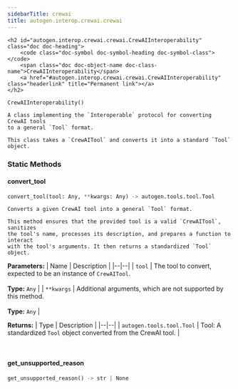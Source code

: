 ```yaml
---
sidebarTitle: crewai
title: autogen.interop.crewai.crewai
---
```


    <h2 id="autogen.interop.crewai.crewai.CrewAIInteroperability" class="doc doc-heading">
        <code class="doc-symbol doc-symbol-heading doc-symbol-class"></code>
        <span class="doc doc-object-name doc-class-name">CrewAIInteroperability</span>
        <a href="#autogen.interop.crewai.crewai.CrewAIInteroperability" class="headerlink" title="Permanent link"></a>
    </h2>

```python
CrewAIInteroperability()
```

    A class implementing the `Interoperable` protocol for converting CrewAI tools
    to a general `Tool` format.
    
    This class takes a `CrewAITool` and converts it into a standard `Tool` object.

### Static Methods

<code class="doc-symbol doc-symbol-heading doc-symbol-method"></code>
#### convert_tool
<a href="#autogen.interop.crewai.crewai.CrewAIInteroperability.convert_tool" class="headerlink" title="Permanent link"></a>

```python
convert_tool(tool: Any, **kwargs: Any) -> autogen.tools.tool.Tool
```

    Converts a given CrewAI tool into a general `Tool` format.
    
    This method ensures that the provided tool is a valid `CrewAITool`, sanitizes
    the tool's name, processes its description, and prepares a function to interact
    with the tool's arguments. It then returns a standardized `Tool` object.

<b>Parameters:</b>
| Name | Description |
|--|--|
| `tool` | The tool to convert, expected to be an instance of `CrewAITool`.<br/><br/>**Type:** `Any` |
| `**kwargs` | Additional arguments, which are not supported by this method.<br/><br/>**Type:** `Any` |

<b>Returns:</b>
| Type | Description |
|--|--|
| `autogen.tools.tool.Tool` | Tool: A standardized `Tool` object converted from the CrewAI tool. |

<br />

<code class="doc-symbol doc-symbol-heading doc-symbol-method"></code>
#### get_unsupported_reason
<a href="#autogen.interop.crewai.crewai.CrewAIInteroperability.get_unsupported_reason" class="headerlink" title="Permanent link"></a>

```python
get_unsupported_reason() -> str | None
```

    

<br />